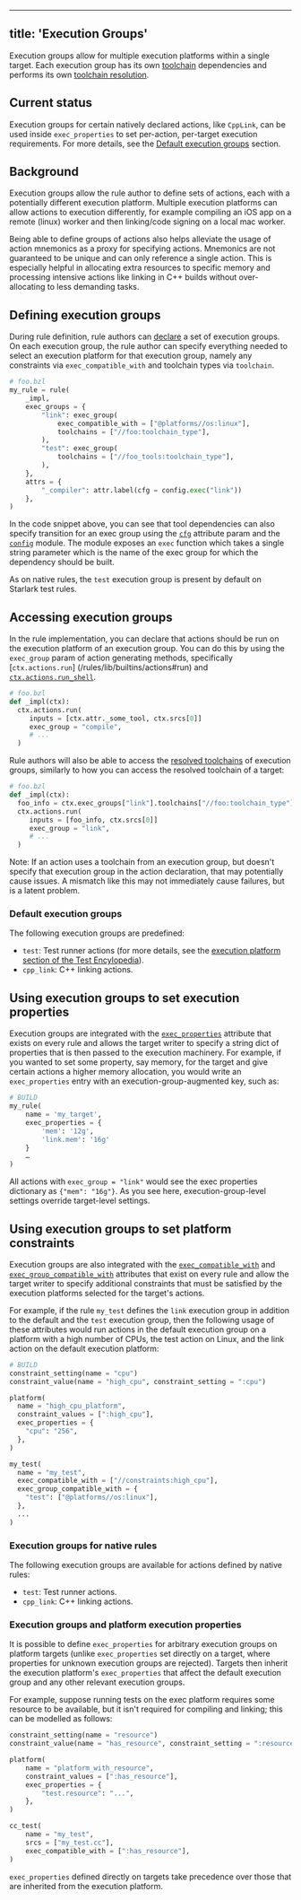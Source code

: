 
---
title: 'Execution Groups'
---



Execution groups allow for multiple execution platforms within a single target.
Each execution group has its own [toolchain](/extending/toolchains) dependencies and
performs its own [toolchain resolution](/extending/toolchains#toolchain-resolution).

## Current status

Execution groups for certain natively declared actions, like `CppLink`, can be
used inside `exec_properties` to set per-action, per-target execution
requirements. For more details, see the
[Default execution groups](#exec-groups-for-native-rules) section.

## Background

Execution groups allow the rule author to define sets of actions, each with a
potentially different execution platform. Multiple execution platforms can allow
actions to execution differently, for example compiling an iOS app on a remote
(linux) worker and then linking/code signing on a local mac worker.

Being able to define groups of actions also helps alleviate the usage of action
mnemonics as a proxy for specifying actions. Mnemonics are not guaranteed to be
unique and can only reference a single action. This is especially helpful in
allocating extra resources to specific memory and processing intensive actions
like linking in C++ builds without over-allocating to less demanding tasks.

## Defining execution groups

During rule definition, rule authors can
[declare](/rules/lib/globals/bzl#exec_group)
a set of execution groups. On each execution group, the rule author can specify
everything needed to select an execution platform for that execution group,
namely any constraints via `exec_compatible_with` and toolchain types via
`toolchain`.

```python
# foo.bzl
my_rule = rule(
    _impl,
    exec_groups = {
        "link": exec_group(
            exec_compatible_with = ["@platforms//os:linux"],
            toolchains = ["//foo:toolchain_type"],
        ),
        "test": exec_group(
            toolchains = ["//foo_tools:toolchain_type"],
        ),
    },
    attrs = {
        "_compiler": attr.label(cfg = config.exec("link"))
    },
)
```

In the code snippet above, you can see that tool dependencies can also specify
transition for an exec group using the
[`cfg`](/rules/lib/toplevel/attr#label)
attribute param and the
[`config`](/rules/lib/toplevel/config)
module. The module exposes an `exec` function which takes a single string
parameter which is the name of the exec group for which the dependency should be
built.

As on native rules, the `test` execution group is present by default on Starlark
test rules.

## Accessing execution groups

In the rule implementation, you can declare that actions should be run on the
execution platform of an execution group. You can do this by using the `exec_group`
param of action generating methods, specifically [`ctx.actions.run`]
(/rules/lib/builtins/actions#run) and
[`ctx.actions.run_shell`](/rules/lib/builtins/actions#run_shell).

```python
# foo.bzl
def _impl(ctx):
  ctx.actions.run(
     inputs = [ctx.attr._some_tool, ctx.srcs[0]]
     exec_group = "compile",
     # ...
  )
```

Rule authors will also be able to access the [resolved toolchains](/extending/toolchains#toolchain-resolution)
of execution groups, similarly to how you
can access the resolved toolchain of a target:

```python
# foo.bzl
def _impl(ctx):
  foo_info = ctx.exec_groups["link"].toolchains["//foo:toolchain_type"].fooinfo
  ctx.actions.run(
     inputs = [foo_info, ctx.srcs[0]]
     exec_group = "link",
     # ...
  )
```

Note: If an action uses a toolchain from an execution group, but doesn't specify
that execution group in the action declaration, that may potentially cause
issues. A mismatch like this may not immediately cause failures, but is a latent
problem.

### Default execution groups

The following execution groups are predefined:

* `test`: Test runner actions (for more details, see
  the [execution platform section of the Test Encylopedia](/reference/test-encyclopedia#execution-platform)).
* `cpp_link`: C++ linking actions.

## Using execution groups to set execution properties

Execution groups are integrated with the
[`exec_properties`](/reference/be/common-definitions#common-attributes)
attribute that exists on every rule and allows the target writer to specify a
string dict of properties that is then passed to the execution machinery. For
example, if you wanted to set some property, say memory, for the target and give
certain actions a higher memory allocation, you would write an `exec_properties`
entry with an execution-group-augmented key, such as:

```python
# BUILD
my_rule(
    name = 'my_target',
    exec_properties = {
        'mem': '12g',
        'link.mem': '16g'
    }
    …
)
```

All actions with `exec_group = "link"` would see the exec properties
dictionary as `{"mem": "16g"}`. As you see here, execution-group-level
settings override target-level settings.

## Using execution groups to set platform constraints

Execution groups are also integrated with the
[`exec_compatible_with`](/reference/be/common-definitions#common-attributes) and
[`exec_group_compatible_with`](/reference/be/common-definitions#common-attributes)
attributes that exist on every rule and allow the target writer to specify
additional constraints that must be satisfied by the execution platforms
selected for the target's actions.

For example, if the rule `my_test` defines the `link` execution group in
addition to the default and the `test` execution group, then the following
usage of these attributes would run actions in the default execution group on
a platform with a high number of CPUs, the test action on Linux, and the link
action on the default execution platform:

```python
# BUILD
constraint_setting(name = "cpu")
constraint_value(name = "high_cpu", constraint_setting = ":cpu")

platform(
  name = "high_cpu_platform",
  constraint_values = [":high_cpu"],
  exec_properties = {
    "cpu": "256",
  },
)

my_test(
  name = "my_test",
  exec_compatible_with = ["//constraints:high_cpu"],
  exec_group_compatible_with = {
    "test": ["@platforms//os:linux"],
  },
  ...
)
```

### Execution groups for native rules

The following execution groups are available for actions defined by native
rules:

* `test`: Test runner actions.
* `cpp_link`: C++ linking actions.

### Execution groups and platform execution properties

It is possible to define `exec_properties` for arbitrary execution groups on
platform targets (unlike `exec_properties` set directly on a target, where
properties for unknown execution groups are rejected). Targets then inherit the
execution platform's `exec_properties` that affect the default execution group
and any other relevant execution groups.

For example, suppose running tests on the exec platform requires some resource
to be available, but it isn't required for compiling and linking; this can be
modelled as follows:

```python
constraint_setting(name = "resource")
constraint_value(name = "has_resource", constraint_setting = ":resource")

platform(
    name = "platform_with_resource",
    constraint_values = [":has_resource"],
    exec_properties = {
        "test.resource": "...",
    },
)

cc_test(
    name = "my_test",
    srcs = ["my_test.cc"],
    exec_compatible_with = [":has_resource"],
)
```

`exec_properties` defined directly on targets take precedence over those that
are inherited from the execution platform.
